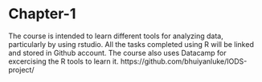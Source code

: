 # Chapter-1

The course is intended to learn different tools for analyzing data, particularly by using rstudio. All the tasks completed using R will be linked and stored in Github account. The course also uses Datacamp for excercising the R tools to learn it.
https://github.com/bhuiyanluke/IODS-project/